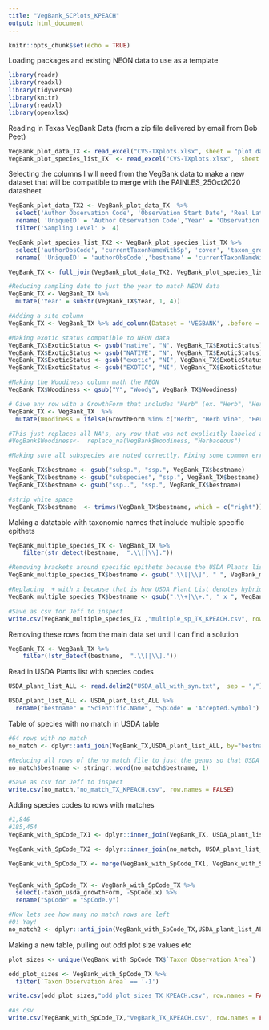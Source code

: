 ```yaml
---
title: "VegBank_SCPlots_KPEACH"
output: html_document
---
```


```r
knitr::opts_chunk$set(echo = TRUE)
```

Loading packages and existing NEON data to use as a template

```r

library(readr)
library(readxl)
library(tidyverse)
library(knitr)
library(readxl)
library(openxlsx)

```

Reading in Texas VegBank Data (from a zip file delivered by email from Bob Peet)

```r


VegBank_plot_data_TX <- read_excel("CVS-TXplots.xlsx", sheet = "plot data")
VegBank_plot_species_list_TX  <- read_excel("CVS-TXplots.xlsx",  sheet = "plot species list")


```

Selecting the columns I will need from the VegBank data to make a new dataset that will be compatible to merge with the PAINLES_25Oct2020 datasheet

```r


VegBank_plot_data_TX2 <- VegBank_plot_data_TX  %>%
  select('Author Observation Code', 'Observation Start Date', 'Real Latitude', 'Real Longitude', 'Taxon Observation Area', 'Sampling Level', 'previousObsCode') %>%
  rename( 'UniqueID' = 'Author Observation Code','Year' = 'Observation Start Date', 'Lat' = 'Real Latitude', 'Long' = 'Real Longitude' ) %>%
  filter('Sampling Level' >  4)

VegBank_plot_species_list_TX2 <- VegBank_plot_species_list_TX %>%
  select('authorObsCode', 'currentTaxonNameWithSp', 'cover', 'taxon_growthForm_short', 'taxon_woody', 'taxon_exotic', 'taxon_usda_growthForm', 'taxon_usda_code', 'taxon_woody') %>%
  rename( 'UniqueID' = 'authorObsCode','bestname' = 'currentTaxonNameWithSp', 'PctCov' = 'cover', 'SpCode' = 'taxon_usda_code', 'ExoticStatus' = 'taxon_exotic', 'GrowthForm' = 'taxon_growthForm_short', 'Woodiness' = 'taxon_woody')

VegBank_TX <- full_join(VegBank_plot_data_TX2, VegBank_plot_species_list_TX2, by = 'UniqueID')

#Reducing sampling date to just the year to match NEON data
VegBank_TX <- VegBank_TX %>% 
  mutate('Year' = substr(VegBank_TX$Year, 1, 4))

#Adding a site column
VegBank_TX <- VegBank_TX %>% add_column(Dataset = 'VEGBANK', .before = "UniqueID")  %>% add_column(Zone = 'L48', .before = "UniqueID")

#Making exotic status compatible to NEON data
VegBank_TX$ExoticStatus <- gsub("native", "N", VegBank_TX$ExoticStatus)
VegBank_TX$ExoticStatus <- gsub("NATIVE", "N", VegBank_TX$ExoticStatus)
VegBank_TX$ExoticStatus <- gsub("exotic", "NI", VegBank_TX$ExoticStatus)
VegBank_TX$ExoticStatus <- gsub("EXOTIC", "NI", VegBank_TX$ExoticStatus)

#Making the Woodiness column math the NEON 
VegBank_TX$Woodiness <- gsub("Y", "Woody", VegBank_TX$Woodiness)

# Give any row with a GrowthForm that includes "Herb" (ex. "Herb", "Herb Vine", "Herb Shrub") a Woodiness classification of ""Herbaceous". 
VegBank_TX <- VegBank_TX  %>% 
  mutate(Woodiness = ifelse(GrowthForm %in% c("Herb", "Herb Vine", "Herb Shrub", "Herb Shrub Vine"), 'Herbaceous', Woodiness))

#This just replaces all NA's, any row that was not explicitly labeled as 'Woody" as Herbaceous which could be wrong so I did not run it
#VegBank$Woodiness<-  replace_na(VegBank$Woodiness, "Herbaceous")

#Making sure all subspecies are noted correctly. Fixing some common errors that would prevent the species name from matching with the USDA plant list

VegBank_TX$bestname <- gsub("subsp.", "ssp.", VegBank_TX$bestname)
VegBank_TX$bestname <- gsub("subspecies", "ssp.", VegBank_TX$bestname)
VegBank_TX$bestname <- gsub("ssp..", "ssp.", VegBank_TX$bestname)

#strip white space
VegBank_TX$bestname  <- trimws(VegBank_TX$bestname, which = c("right"))

```

Making a datatable with taxonomic names that include multiple specific epithets

```r

VegBank_multiple_species_TX <- VegBank_TX %>%
    filter(str_detect(bestname,  ".\\[|\\]."))

#Removing brackets around specific epithets because the USDA Plants list does not use them..may be preventing matches
VegBank_multiple_species_TX$bestname <- gsub(".\\[|\\]", " ", VegBank_multiple_species_TX$bestname)

#Replacing  + with x because that is how USDA Plant List denotes hybrides
VegBank_multiple_species_TX$bestname <- gsub(".\\+|\\+.", " x ", VegBank_multiple_species_TX$bestname)

#Save as csv for Jeff to inspect
write.csv(VegBank_multiple_species_TX ,"multiple_sp_TX_KPEACH.csv", row.names = FALSE)

```

Removing these rows from the main data set until I can find a solution
```r

VegBank_TX <- VegBank_TX %>%
    filter(!str_detect(bestname,  ".\\[|\\]."))

```

Read in USDA Plants list with species codes

```r


USDA_plant_list_ALL <- read.delim2("USDA_all_with_syn.txt",  sep = ",")

USDA_plant_list_ALL <- USDA_plant_list_ALL %>%
  rename("bestname" = "Scientific.Name", "SpCode" = 'Accepted.Symbol') 

```


Table of species with no match in USDA table

```r

#64 rows with no match
no_match <- dplyr::anti_join(VegBank_TX,USDA_plant_list_ALL, by="bestname")

#Reducing all rows of the no match file to just the genus so that USDA can find matches
no_match$bestname <- stringr::word(no_match$bestname, 1)

#Save as csv for Jeff to inspect
write.csv(no_match,"no_match_TX_KPEACH.csv", row.names = FALSE)

```

Adding species codes to rows with matches

```r

#1,846
#185,454
VegBank_with_SpCode_TX1 <- dplyr::inner_join(VegBank_TX, USDA_plant_list_ALL, by="bestname")

VegBank_with_SpCode_TX2 <- dplyr::inner_join(no_match, USDA_plant_list_ALL, by="bestname")

VegBank_with_SpCode_TX <- merge(VegBank_with_SpCode_TX1, VegBank_with_SpCode_TX2, all = TRUE)


VegBank_with_SpCode_TX <- VegBank_with_SpCode_TX %>%
  select(-taxon_usda_growthForm, -SpCode.x) %>%
  rename("SpCode" = "SpCode.y")

#Now lets see how many no match rows are left
#0! Yay!
no_match2 <- dplyr::anti_join(VegBank_with_SpCode_TX,USDA_plant_list_ALL, by="bestname")

```

Making a new table, pulling out odd plot size values etc

```r

plot_sizes <- unique(VegBank_with_SpCode_TX$`Taxon Observation Area`)

odd_plot_sizes <- VegBank_with_SpCode_TX %>%
  filter(`Taxon Observation Area` == '-1')

write.csv(odd_plot_sizes,"odd_plot_sizes_TX_KPEACH.csv", row.names = FALSE)

```

```r

#As csv
write.csv(VegBank_with_SpCode_TX,"VegBank_TX_KPEACH.csv", row.names = FALSE)

```